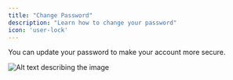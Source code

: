 ```yaml
---
title: "Change Password"
description: "Learn how to change your password"
icon: 'user-lock'
---
```


You can update your password to make your account more secure.

![Alt text describing the image](https://placeholdit.com/1000x600/fcefff/c0a1e6)